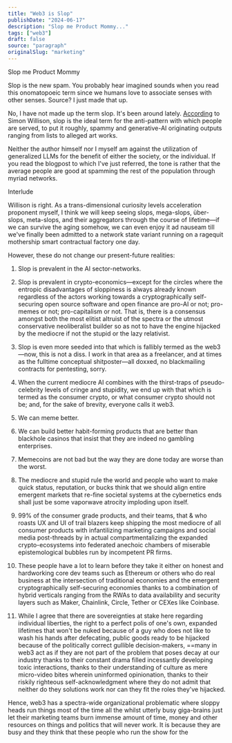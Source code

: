 ```yaml
---
title: "Web3 is Slop"
publishDate: "2024-06-17"
description: "Slop me Product Mommy..."
tags: ["web3"]
draft: false
source: "paragraph"
originalSlug: "marketing"
---
```


Slop me Product Mommy

Slop is the new spam. You probably hear imagined sounds when you read this onomatopoeic term since we humans love to associate senses with other senses. Source? I just made that up.

No, I have not made up the term slop. It's been around lately. [According]() to Simon Willison, slop is the ideal term for the anti-pattern with which people are served, to put it roughly, spammy and generative-AI originating outputs ranging from lists to alleged art works. 

Neither the author himself nor I myself am against the utilization of generalized LLMs for the benefit of either the society, or the individual. If you read the blogpost to which I've just referred, the tone is rather that the average people are good at spamming the rest of the population through myriad networks.

Interlude

Willison is right. As a trans-dimensional curiosity levels acceleration proponent myself, I think we will keep seeing slops, mega-slops, über-slops, meta-slops, and their aggregators through the course of lifetime—if we can survive the aging somehow, we can even enjoy it ad nauseam till we've finally been admitted to a network state variant running on a ragequit mothership smart contractual factory one day.

However, these do not change our present-future realities:

01. Slop is prevalent in the AI sector-networks.

02. Slop is prevalent in crypto-economics—except for the circles where the entropic disadvantages of sloppiness is always already known regardless of the actors working towards a cryptographically self-securing open source software and open finance are pro-AI or not; pro-memes or not; pro-capitalism or not. That is, there is a consensus amongst both the most elitist altruist of the spectra or the utmost conservative neoliberalist builder so as not to have the engine hijacked by the mediocre if not the stupid or the lazy relativist.

03. Slop is even more seeded into that which is fallibly termed as the web3—now, this is not a diss. I work in that area as a freelancer, and at times as the fulltime conceptual shitposter—all doxxed, no blackmailing contracts for pentesting, sorry.

04. When the current mediocre AI combines with the thirst-traps of pseudo-celebrity levels of cringe and stupidity, we end up with that which is termed as the consumer crypto, or what consumer crypto should not be; and, for the sake of brevity, everyone calls it web3.

05. We can meme better.

06. We can build better habit-forming products that are better than blackhole casinos that insist that they are indeed no gambling enterprises.

07. Memecoins are not bad but the way they are done today are worse than the worst.

08. The mediocre and stupid rule the world and people who want to make quick status, reputation, or bucks think that we should align entire emergent markets that re-fine societal systems at the cybernetics ends shall just be some vaporwave atrocity imploding upon itself.

09. 99% of the consumer grade products, and their teams, that & who roasts UX and UI of trail blazers keep shipping the most mediocre of all consumer products with infantilizing marketing campaigns and social media post-threads by in actual compartmentalizing the expanded crypto-ecosystems into federated anechoic chambers of miserable epistemological bubbles run by incompetent PR firms.

10. These people have a lot to learn before they take it either on honest and hardworking core dev teams such as Ethereum or others who do real business at the intersection of traditional economies and the emergent cryptographically self-securing economies thanks to a combination of hybrid verticals ranging from the RWAs to data availability and security layers such as Maker, Chainlink, Circle, Tether or CEXes like Coinbase.

11. While I agree that there are sovereignties at stake here regarding individual liberties, the right to a perfect polis of one's own, expanded lifetimes that won't be nuked because of a guy who does not like to wash his hands after defecating, public goods ready to be hijacked because of the politically correct gullible decision-makers, ==many in web3 act as if they are not part of the problem that poses decay at our industry thanks to their constant drama filled incessantly developing toxic interactions, thanks to their understanding of culture as mere micro-video bites wherein uninformed opinionation, thanks to their riskily righteous self-acknowledgment where they do not admit that neither do they solutions work nor can they fit the roles they've hijacked.

Hence, web3 has a spectra-wide organizational problematic where sloppy heads run things most of the time all the whilst utterly busy giga-brains just let their marketing teams burn immense amount of time, money and other resources on things and politics that will never work. It is because they are busy and they think that these people who run the show for the
